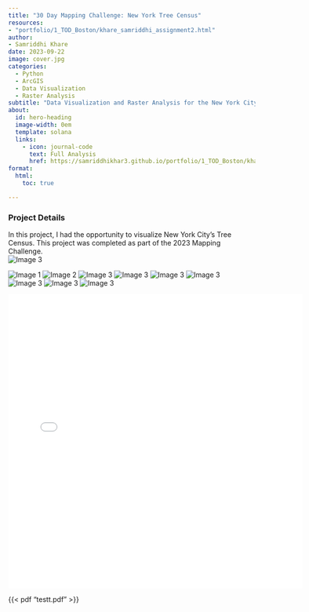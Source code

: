 ```yaml
---
title: "30 Day Mapping Challenge: New York Tree Census"
resources: 
- "portfolio/1_TOD_Boston/khare_samriddhi_assignment2.html"
author:
- Samriddhi Khare
date: 2023-09-22
image: cover.jpg
categories:
  - Python
  - ArcGIS
  - Data Visualization
  - Raster Analysis
subtitle: "Data Visualization and Raster Analysis for the New York City Tree Census."
about:
  id: hero-heading
  image-width: 0em
  template: solana
  links:
    - icon: journal-code
      text: Full Analysis
      href: https://samriddhikhar3.github.io/portfolio/1_TOD_Boston/khare_samriddhi_assignment2.html  
format:
  html:
    toc: true

---
```


### Project Details

In this project, I had the opportunity to visualize New York City's Tree Census. This project was completed as part of the 2023 Mapping Challenge.  
![Image 3](18_skhare.gif)

![Image 1](11_skhare.png)
![Image 2](2_skhare.png)
![Image 3](9_skhare.png)
![Image 3](13_skhare.png)
![Image 3](20_skhare.png)
![Image 3](21_skhare.png)
![Image 3](24_skhare.png)
![Image 3](25_skhare.png)
![Image 3](27_skhare.png)


<style>
testt.pdf {
  max-width: 100%;
	width: 600px;
	height: 800px;
	border: 10px solid rgba(0,0,0,.2);
	margin: 0;
}
</style>

<embed src="test2.pdf" width="600" height="600" type="application/pdf">
{{< pdf "testt.pdf" >}}







